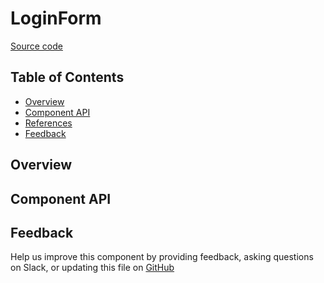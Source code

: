 
<Meta title="MDX/LoginForm" of={stories} />

# LoginForm

[Source code](https://github.com/leemonade/bubbles/tree/main/packages/components/leemons/LoginForm)

## Table of Contents

- [Overview](#overview)
- [Component API](#component-api)
- [References](#references)
- [Feedback](#feedback)

## Overview

<Primary />

## Component API

<Controls />

## Feedback

Help us improve this component by providing feedback, asking questions on Slack, or updating this file on
[GitHub](https://github.com/leemonade/bubbles/edit/main/packages/components/leemons/LoginForm.mdx)
